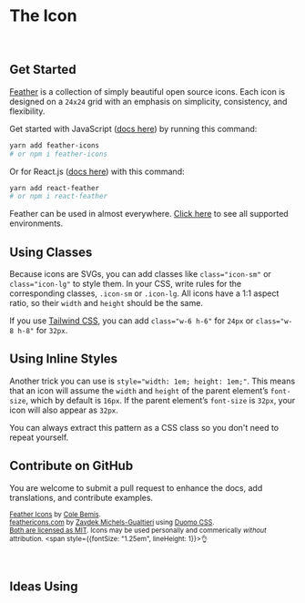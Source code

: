 # The <code><KebabCase /></code> Icon

<BentoBox />

<!-- ## Quick Start

<pre>
	<code>

{`function Thing() {
	return (
		${<TitleCase />}
	)
}`}

	</code>
</pre> -->

<br />

<!--

## Quick Start

- **[JavasScript](https://github.com/feathericons/feather)** <code><JavasScript /></code>
- **[React.js](https://github.com/feathericons/react-feather)** <code><ReactJS /></code>

-->

## Get Started

[Feather](https://github.com/feathericons/feather) is a collection of simply beautiful open source icons. Each icon is
designed on a `24x24` grid with an emphasis on simplicity, consistency, and flexibility.

Get started with JavaScript ([docs here](https://github.com/feathericons/feather)) by running this command:

```bash
yarn add feather-icons
# or npm i feather-icons
```

Or for React.js ([docs here](https://github.com/feathericons/react-feather)) with this command:

<!-- TODO: Add Vue docs? -->

```bash
yarn add react-feather
# or npm i react-feather
```

Feather can be used in almost everywhere. [Click here](https://github.com/feathericons/feather#related-projects) to see
all supported environments.

## Using Classes

Because icons are SVGs, you can add classes like `class="icon-sm"` or `class="icon-lg"` to style them. In your CSS,
write rules for the corresponding classes, `.icon-sm` or `.icon-lg`. All icons have a 1:1 aspect ratio, so their `width`
and `height` should be the same.

If you use [Tailwind CSS](https://tailwindcss.com), you can add `class="w-6 h-6"` for `24px` or `class="w-8 h-8"` for
`32px`.

## Using Inline Styles

Another trick you can use is `style="width: 1em; height: 1em;"`. This means that an icon will assume the `width` and
`height` of the parent element’s `font-size`, which by default is `16px`. If the parent element’s `font-size` is `32px`,
your icon will also appear as `32px`.

You can always extract this pattern as a CSS class so you don't need to repeat yourself.

## Contribute on GitHub

You are welcome to submit a pull request to enhance the docs, add translations, and contribute examples.

<p>
<small>

[Feather Icons](https://github.com/feathericons/feather) by [Cole Bemis](https://twitter.com/colebemis).<br />
[feathericons.com](https://github.com/feathericons/feathericons.com) by
[Zaydek Michels-Gualtieri](https://twitter.com/username_ZAYDEK) using
[Duomo CSS](https://github.com/zaydek/duomo).<br />
[Both are licensed as MIT](https://github.com/feathericons/feather/blob/master/LICENSE). Icons may be used personally
and commerically _without_ attribution. <span style={{fontSize: "1.25em", lineHeight: 1}}>👌</span>

</small>
</p>

<br />

## Ideas Using <code><KebabCase /></code>

<div>
	<Demos />
</div>

<More />
